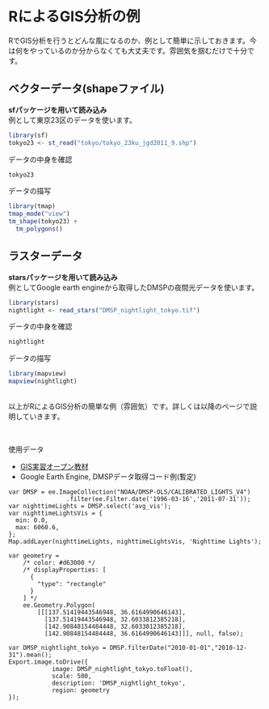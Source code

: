 # RによるGIS分析の例

RでGIS分析を行うとどんな風になるのか、例として簡単に示しておきます。今は何をやっているのか分からなくても大丈夫です。雰囲気を掴むだけで十分です。

## ベクターデータ(shapeファイル)


**sfパッケージを用いて読み込み**  
例として東京23区のデータを使います。
```r
library(sf)
tokyo23 <- st_read("tokyo/tokyo_23ku_jgd2011_9.shp")
```

データの中身を確認
```r
tokyo23
```

データの描写
```r
library(tmap)
tmap_mode("view")
tm_shape(tokyo23) +
  tm_polygons() 
```



## ラスターデータ
**starsパッケージを用いて読み込み**  
例としてGoogle earth engineから取得したDMSPの夜間光データを使います。
```r
library(stars)
nightlight <- read_stars("DMSP_nightlight_tokyo.tif")
```


データの中身を確認
```r
nightlight
```


データの描写
```r
library(mapview)
mapview(nightlight)
```
<br />
以上がRによるGIS分析の簡単な例（雰囲気）です。詳しくは以降のページで説明していきます。

<br />

使用データ

+ [GIS実習オープン教材](https://gis-oer.github.io/gitbook/book/materials/QGIS/QGIS.html#%E3%83%87%E3%83%BC%E3%82%BF%E3%81%AE%E8%AA%AD%E3%81%BF%E8%BE%BC%E3%81%BF)  
+ Google Earth Engine, DMSPデータ取得コード例(暫定)
```
var DMSP = ee.ImageCollection("NOAA/DMSP-OLS/CALIBRATED_LIGHTS_V4")
                .filter(ee.Filter.date('1996-03-16','2011-07-31'));
var nighttimeLights = DMSP.select('avg_vis');
var nighttimeLightsVis = {
  min: 0.0,
  max: 6060.6,
};
Map.addLayer(nighttimeLights, nighttimeLightsVis, 'Nighttime Lights');

var geometry = 
    /* color: #d63000 */
    /* displayProperties: [
      {
        "type": "rectangle"
      }
    ] */
    ee.Geometry.Polygon(
        [[[137.51419443546948, 36.6164990646143],
          [137.51419443546948, 32.6033812385218],
          [142.90848154484448, 32.6033812385218],
          [142.90848154484448, 36.6164990646143]]], null, false);

var DMSP_nightlight_tokyo = DMSP.filterDate("2010-01-01","2010-12-31").mean();
Export.image.toDrive({
            image: DMSP_nightlight_tokyo.toFloat(),
            scale: 500, 
            description: 'DMSP_nightlight_tokyo',
            region: geometry
});
```